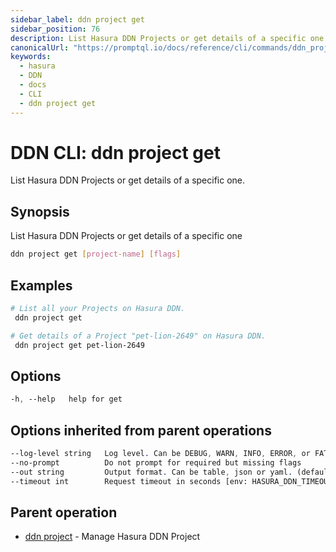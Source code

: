 ```yaml
---
sidebar_label: ddn project get
sidebar_position: 76
description: List Hasura DDN Projects or get details of a specific one using the DDN CLI
canonicalUrl: "https://promptql.io/docs/reference/cli/commands/ddn_project_get"
keywords:
  - hasura
  - DDN
  - docs
  - CLI
  - ddn project get
---
```


# DDN CLI: ddn project get

List Hasura DDN Projects or get details of a specific one.

## Synopsis

List Hasura DDN Projects or get details of a specific one

```bash
ddn project get [project-name] [flags]
```

## Examples

```bash
# List all your Projects on Hasura DDN.
 ddn project get

# Get details of a Project "pet-lion-2649" on Hasura DDN.
 ddn project get pet-lion-2649
```

## Options

```sass
-h, --help   help for get
```

## Options inherited from parent operations

```sass
--log-level string   Log level. Can be DEBUG, WARN, INFO, ERROR, or FATAL. (default "INFO")
--no-prompt          Do not prompt for required but missing flags
--out string         Output format. Can be table, json or yaml. (default "table")
--timeout int        Request timeout in seconds [env: HASURA_DDN_TIMEOUT] (default 100)
```

## Parent operation

- [ddn project](/reference/cli/commands/ddn_project) - Manage Hasura DDN Project
